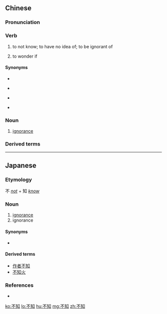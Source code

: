 ==Chinese==
{{zh-forms}}

===Pronunciation===
{{zh-pron
|m=不zhī
|c=bat1 zi1
|h=pfs=put-tî
|mn=put-ti
|cat=v,n
}}

===Verb===
{{zh-verb}}

# to not know; to have no idea of; to be ignorant of
#: {{zh-x|唉{Ài}，我 不知 何時 再 能 與 他 相見。|Alas, I '''do not know''' when I will see him again.}}
# to wonder if {{gloss|as used in a question or request}}

====Synonyms====
* {{zh-l|不知道}}
* {{qualifier|Min Nan|Hakka}} {{zh-l|毋知}}
* {{qualifier|Cantonese}} {{zh-l|唔知|m4 zi1}}
* {{qualifier|Min Nan}} {{zh-l|毋知影|m̄ chai-iáⁿ}}

===Noun===
{{zh-noun}}

# [[ignorance]]

===Derived terms===
{{zh-der|不知不覺|不知凡幾|不知好歹|不知進退|不知就裡|不知死活|不知所措|不知所云|不知所終|不知天高地厚|不知者不罪|強不知以為知|三月不知肉味|殊不知}}

----

==Japanese==
{{ja-kanjitab|ふ|ち|yomi=on}}

===Etymology===
不 ''[[not]]'' + 知 ''[[know]]''

===Noun===
{{ja-noun|ふち}}

# [[ignorance]] {{gloss|not knowing}}
# ignorance {{gloss|lacking intelligence}}

====Synonyms====
* {{ja-l|無知|むち|muchi}}

====Derived terms====
* [[作者不知]]
* [[不知火]]

===References===
* {{R:Kojien}}

[[ko:不知]]
[[lo:不知]]
[[hu:不知]]
[[mg:不知]]
[[zh:不知]]